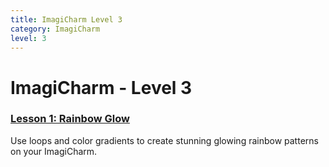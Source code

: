 ```yaml
---
title: ImagiCharm Level 3
category: ImagiCharm
level: 3
---
```


# ImagiCharm - Level 3

### [Lesson 1: Rainbow Glow](./L3-E1)
Use loops and color gradients to create stunning glowing rainbow patterns on your ImagiCharm.
